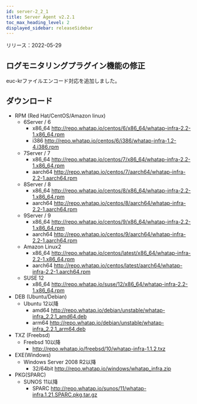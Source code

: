 ```yaml
---
id: server-2_2_1
title: Server Agent v2.2.1
toc_max_heading_level: 2
displayed_sidebar: releaseSidebar
---
```


リリース：2022-05-29

## ログモニタリングプラグイン機能の修正

euc-krファイルエンコード対応を追加しました。

## ダウンロード

- RPM (Red Hat/CentOS/Amazon linux)
  - 6Server / 6 
    - x86_64 http://repo.whatap.io/centos/6/x86_64/whatap-infra-2.2-1.x86_64.rpm 
    - i386 http://repo.whatap.io/centos/6/i386/whatap-infra-1.2-4.i386.rpm
  - 7Server / 7 
    - x86_64 http://repo.whatap.io/centos/7/x86_64/whatap-infra-2.2-1.x86_64.rpm 
    - aarch64 http://repo.whatap.io/centos/7/aarch64/whatap-infra-2.2-1.aarch64.rpm
  - 8Server / 8 
    - x86_64 http://repo.whatap.io/centos/8/x86_64/whatap-infra-2.2-1.x86_64.rpm 
    - aarch64 http://repo.whatap.io/centos/8/aarch64/whatap-infra-2.2-1.aarch64.rpm
  - 9Server / 9 
    - x86_64 http://repo.whatap.io/centos/9/x86_64/whatap-infra-2.2-1.x86_64.rpm 
    - aarch64 http://repo.whatap.io/centos/9/aarch64/whatap-infra-2.2-1.aarch64.rpm
  - Amazon Linux2
    - x86_64 http://repo.whatap.io/centos/latest/x86_64/whatap-infra-2.2-1.x86_64.rpm 
    - aarch64 http://repo.whatap.io/centos/latest/aarch64/whatap-infra-2.2-1.aarch64.rpm
  - SUSE 12
    - x86_64 http://repo.whatap.io/suse/12/x86_64/whatap-infra-2.2-1.x86_64.rpm
- DEB (Ubuntu/Debian)
  - Ubuntu 12以降
    - amd64 http://repo.whatap.io/debian/unstable/whatap-infra_2.2.1_amd64.deb
    - arm64 http://repo.whatap.io/debian/unstable/whatap-infra_2.2.1_arm64.deb
- TXZ (Freebsd)
  - Freebsd 10以降
    - http://repo.whatap.io/freebsd/10/whatap-infra-1.1.2.txz
- EXE(Windows)
  - Windows Server 2008 R2以降
    - 32/64bit http://repo.whatap.io/windows/whatap_infra.zip
- PKG(SPARC)
  - SUNOS 11以降
    - SPARC http://repo.whatap.io/sunos/11/whatap-infra.1.21.SPARC.pkg.tar.gz
